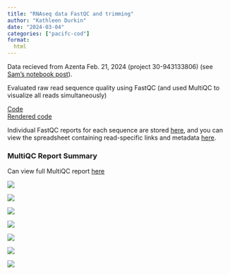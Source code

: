 ```yaml
---
title: "RNAseq data FastQC and trimming"
author: "Kathleen Durkin"
date: "2024-03-04"
categories: ["pacifc-cod"]
format:
  html
---
```


Data recieved from Azenta Feb. 21, 2024 (project 30-943133806) (see [Sam's notebook post](https://robertslab.github.io/sams-notebook/posts/2024/2024-02-21-Data-Received---Pacific-cod-RNA-seq-Azenta-Project-30-943133806/)).

Evaluated raw read sequence quality using FastQC (and used MultiQC to visualize all reads simultaneously)

[Code](https://github.com/RobertsLab/project-cod-temperature/blob/main/code/05-cod-RNAseq-trimming.Rmd)\
[Rendered code](https://github.com/RobertsLab/project-cod-temperature/blob/main/code/05-cod-RNAseq-trimming.md)

Individual FastQC reports for each sequence are stored [here](https://gannet.fish.washington.edu/kdurkin1/C_macrocephalus/RNAseq/), and you can view the spreadsheet containing read-specific links and metadata [here](https://docs.google.com/spreadsheets/d/1_XqIOPVHSBVGscnjzDSWUeRL7HUHXfaHxVzec-I-8Xk/edit#gid=0).

### MultiQC Report Summary

Can view full MultiQC report [here](https://gannet.fish.washington.edu/kdurkin1/C_macrocephalus/RNAseq/multiqc_report.html)

![](images/fastqc-status-check-heatmap.png)

![](images/cod_multiqc_seqcount.png)

![](images/cod_multiqc_meanquality.png)

![](images/cod_multiqc_perseqquality.png)

![](images/cod_multiqc_persecGC.png)

![](images/cod_multiqc_overrepseq.png)

![](images/cod_multiqc_adapcontent-01.png)
